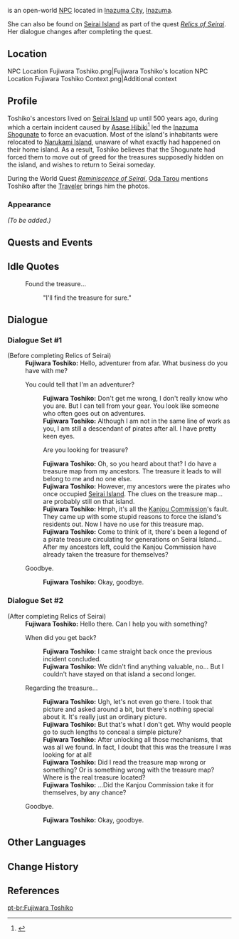 {{Meta
<!-- Remove this template after adding the missing info -->
|missing_NPC_profile  = yes
}}
{{Character Infobox
|type             = Open-World NPC
|image            = NPC Fujiwara Toshiko.png
|region           = Inazuma
|location         = Inazuma
}}
{{Lang|'''Fujiwara Toshiko'''|ja=藤原俊子|ja_rm=Fujiwara Toshiko}} is an open-world [[NPC]] located in [[Inazuma City]], [[Inazuma]].

She can also be found on [[Seirai Island]] as part of the quest ''[[Relics of Seirai]]''. Her dialogue changes after completing the quest.

==Location==
<gallery>
NPC Location Fujiwara Toshiko.png|Fujiwara Toshiko's location
NPC Location Fujiwara Toshiko Context.png|Additional context
</gallery>

==Profile==
<!--detailed story/lore information goes here-->
Toshiko's ancestors lived on [[Seirai Island]] up until 500 years ago, during which a certain incident caused by [[Asase Hibiki]]<ref>{{Ref/Weapon|Hamayumi}}</ref> led the [[Inazuma Shogunate]] to force an evacuation. Most of the island's inhabitants were relocated to [[Narukami Island]], unaware of what exactly had happened on their home island. As a result, Toshiko believes that the Shogunate had forced them to move out of greed for the treasures supposedly hidden on the island, and wishes to return to Seirai someday.

During the World Quest ''[[Reminiscence of Seirai]]'', [[Oda Tarou]] mentions Toshiko after the [[Traveler]] brings him the photos.

===Appearance===
''(To be added.)''

==Quests and Events==
{{Quests and Events}}

==Idle Quotes==
{{Dialogue Start}}
: {{DIcon|Idle}} Found the treasure...
:: {{A|VO Fujiwara Toshiko 01.ogg}} "I'll find the treasure for sure."
{{Dialogue End}}

==Dialogue==
===Dialogue Set #1===
{{Dialogue Start}}
;(Before completing Relics of Seirai)
:'''Fujiwara Toshiko:''' Hello, adventurer from afar. What business do you have with me?
:{{DIcon}} You could tell that I'm an adventurer?
::'''Fujiwara Toshiko:''' Don't get me wrong, I don't really know who you are. But I can tell from your gear. You look like someone who often goes out on adventures.
::'''Fujiwara Toshiko:''' Although I am not in the same line of work as you, I am still a descendant of pirates after all. I have pretty keen eyes.
::{{DIcon}} Are you looking for treasure?
::'''Fujiwara Toshiko:''' Oh, so you heard about that? I do have a treasure map from my ancestors. The treasure it leads to will belong to me and no one else.
::'''Fujiwara Toshiko:''' However, my ancestors were the pirates who once occupied [[Seirai Island]]. The clues on the treasure map... are probably still on that island.
::'''Fujiwara Toshiko:''' Hmph, it's all the [[Kanjou Commission]]'s fault. They came up with some stupid reasons to force the island's residents out. Now I have no use for this treasure map.
::'''Fujiwara Toshiko:''' Come to think of it, there's been a legend of a pirate treasure circulating for generations on Seirai Island... After my ancestors left, could the Kanjou Commission have already taken the treasure for themselves?
:{{DIcon}} Goodbye.
::'''Fujiwara Toshiko:''' Okay, goodbye.
{{Dialogue End}}

===Dialogue Set #2===
{{Dialogue Start}}
;(After completing Relics of Seirai)
:'''Fujiwara Toshiko:''' Hello there. Can I help you with something?
:{{DIcon}} When did you get back?
::'''Fujiwara Toshiko:''' I came straight back once the previous incident concluded.
::'''Fujiwara Toshiko:''' We didn't find anything valuable, no... But I couldn't have stayed on that island a second longer.
:{{DIcon}} Regarding the treasure...
::'''Fujiwara Toshiko:''' Ugh, let's not even go there. I took that picture and asked around a bit, but there's nothing special about it. It's really just an ordinary picture.
::'''Fujiwara Toshiko:''' But that's what I don't get. Why would people go to such lengths to conceal a simple picture?
::'''Fujiwara Toshiko:''' After unlocking all those mechanisms, that was all we found. In fact, I doubt that this was the treasure I was looking for at all!
::'''Fujiwara Toshiko:''' Did I read the treasure map wrong or something? Or is something wrong with the treasure map? Where is the real treasure located?
::'''Fujiwara Toshiko:''' ...Did the Kanjou Commission take it for themselves, by any chance?
:{{DIcon}} Goodbye.
::'''Fujiwara Toshiko:''' Okay, goodbye.
{{Dialogue End}}

==Other Languages==
{{Other Languages
|default_hidden = 1
|en       = Fujiwara Toshiko
|zhs      = 藤原俊子
|zhs_rm   = Téngyuán Jùnzǐ
|zht      = 藤原俊子
|zht_rm   = Téngyuán Jùnzǐ
|ja       = 藤原俊子
|ja_rm    = Fujiwara Toshiko
|ko       = //후지와라 토시코//
|es       = Fujiwara Toshiko
|fr       = Fujiwara Toshiko
|ru       = Фудзивара Тосико
|th       = Fujiwara Toshiko
|vi       = Fujiwara Toshiko
|de       = Fujiwara Toshiko
|id       = Fujiwara Toshiko
|pt       = Fujiwara Toshiko
|tr       = Fujiwara Toshiko
|it       = Fujiwara Toshiko
}}

==Change History==
{{Change History|2.0}}

==References==
{{Reflist}}

[[pt-br:Fujiwara Toshiko]]